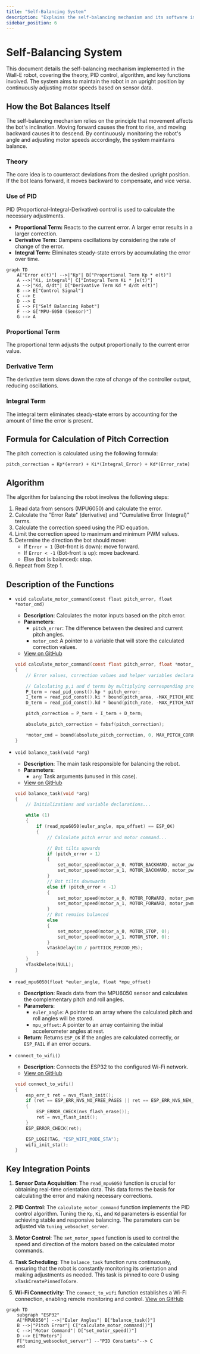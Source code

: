 ```yaml
---
title: "Self-Balancing System"
description: "Explains the self-balancing mechanism and its software implementation."
sidebar_position: 6
---
```

 # Self-Balancing System

This document details the self-balancing mechanism implemented in the Wall-E robot, covering the theory, PID control, algorithm, and key functions involved. The system aims to maintain the robot in an upright position by continuously adjusting motor speeds based on sensor data.

## How the Bot Balances Itself

The self-balancing mechanism relies on the principle that movement affects the bot's inclination. Moving forward causes the front to rise, and moving backward causes it to descend. By continuously monitoring the robot's angle and adjusting motor speeds accordingly, the system maintains balance.

### Theory

The core idea is to counteract deviations from the desired upright position. If the bot leans forward, it moves backward to compensate, and vice versa.

### Use of PID

PID (Proportional-Integral-Derivative) control is used to calculate the necessary adjustments.

*   **Proportional Term:** Reacts to the current error. A larger error results in a larger correction.
*   **Derivative Term:** Dampens oscillations by considering the rate of change of the error.
*   **Integral Term:** Eliminates steady-state errors by accumulating the error over time.





```mermaid
graph TD
    A["Error e(t)"] -->|"Kp"| B["Proportional Term Kp * e(t)"]
    A -->|"Ki, integral"| C["Integral Term Ki * ∫e(t)"]
    A -->|"Kd, d/dt"| D["Derivative Term Kd * d/dt e(t)"]
    B --> E["Control Signal"]
    C --> E
    D --> E
    E --> F["Self Balancing Robot"]
    F --> G["MPU-6050 (Sensor)"]
    G --> A
```



### Proportional Term

The proportional term adjusts the output proportionally to the current error value.

### Derivative Term

The derivative term slows down the rate of change of the controller output, reducing oscillations.

### Integral Term

The integral term eliminates steady-state errors by accounting for the amount of time the error is present.

## Formula for Calculation of Pitch Correction

The pitch correction is calculated using the following formula:

```
pitch_correction = Kp*(error) + Ki*(Integral_Error) + Kd*(Error_rate)
```

## Algorithm

The algorithm for balancing the robot involves the following steps:

1.  Read data from sensors (MPU6050) and calculate the error.
2.  Calculate the "Error Rate" (derivative) and "Cumulative Error (Integral)" terms.
3.  Calculate the correction speed using the PID equation.
4.  Limit the correction speed to maximum and minimum PWM values.
5.  Determine the direction the bot should move:
    *   If `Error > 1` (Bot-front is down): move forward.
    *   If `Error < -1` (Bot-front is up): move backward.
    *   Else (bot is balanced): stop.
6.  Repeat from Step 1.

## Description of the Functions

*   `void calculate_motor_command(const float pitch_error, float *motor_cmd)`

    *   **Description**: Calculates the motor inputs based on the pitch error.
    *   **Parameters**:
        *   `pitch_error`: The difference between the desired and current pitch angles.
        *   `motor_cmd`: A pointer to a variable that will store the calculated correction values.
    *   [View on GitHub](https://github.com/SRA-VJTI/Wall-E/blob/main/7_self_balancing/main/self_balancing.c#L40-L91)

    ```c
    void calculate_motor_command(const float pitch_error, float *motor_cmd)
    {
        // Error values, correction values and helper variables declarations...

        // Calculating p,i and d terms by multiplying corresponding proportional constants
        P_term = read_pid_const().kp * pitch_error;
        I_term = read_pid_const().ki * bound(pitch_area, -MAX_PITCH_AREA, MAX_PITCH_AREA);
        D_term = read_pid_const().kd * bound(pitch_rate, -MAX_PITCH_RATE, MAX_PITCH_RATE);

        pitch_correction = P_term + I_term + D_term;

        absolute_pitch_correction = fabsf(pitch_correction);

        *motor_cmd = bound(absolute_pitch_correction, 0, MAX_PITCH_CORRECTION);
    }
    ```

*   `void balance_task(void *arg)`

    *   **Description**: The main task responsible for balancing the robot.
    *   **Parameters**:
        *   `arg`: Task arguments (unused in this case).
    *   [View on GitHub](https://github.com/SRA-VJTI/Wall-E/blob/main/7_self_balancing/main/self_balancing.c#L93-L191)

    ```c
    void balance_task(void *arg)
    {
        // Initializations and variable declarations...

        while (1)
        {
            if (read_mpu6050(euler_angle, mpu_offset) == ESP_OK)
            {
                // Calculate pitch error and motor command...

                // Bot tilts upwards
                if (pitch_error > 1)
                {
                    set_motor_speed(motor_a_0, MOTOR_BACKWARD, motor_pwm);
                    set_motor_speed(motor_a_1, MOTOR_BACKWARD, motor_pwm);
                }
                // Bot tilts downwards
                else if (pitch_error < -1)
                {
                    set_motor_speed(motor_a_0, MOTOR_FORWARD, motor_pwm);
                    set_motor_speed(motor_a_1, MOTOR_FORWARD, motor_pwm);
                }
                // Bot remains balanced
                else
                {
                    set_motor_speed(motor_a_0, MOTOR_STOP, 0);
                    set_motor_speed(motor_a_1, MOTOR_STOP, 0);
                }
                vTaskDelay(10 / portTICK_PERIOD_MS);
            }
        }
        vTaskDelete(NULL);
    }
    ```

*   `read_mpu6050(float *euler_angle, float *mpu_offset)`

    *   **Description**: Reads data from the MPU6050 sensor and calculates the complementary pitch and roll angles.
    *   **Parameters**:
        *   `euler_angle`: A pointer to an array where the calculated pitch and roll angles will be stored.
        *   `mpu_offset`: A pointer to an array containing the initial accelerometer angles at rest.
    *   **Return**: Returns `ESP_OK` if the angles are calculated correctly, or `ESP_FAIL` if an error occurs.

*  `connect_to_wifi()`
    *   **Description**: Connects the ESP32 to the configured Wi-Fi network.
    *   [View on GitHub](https://github.com/SRA-VJTI/Wall-E/blob/main/7_self_balancing/main/wifi_handler.c#L94)
    ```c
    void connect_to_wifi()
    {
        esp_err_t ret = nvs_flash_init();
        if (ret == ESP_ERR_NVS_NO_FREE_PAGES || ret == ESP_ERR_NVS_NEW_VERSION_FOUND)
        {
            ESP_ERROR_CHECK(nvs_flash_erase());
            ret = nvs_flash_init();
        }
        ESP_ERROR_CHECK(ret);

        ESP_LOGI(TAG, "ESP_WIFI_MODE_STA");
        wifi_init_sta();
    }
    ```

## Key Integration Points

1.  **Sensor Data Acquisition**: The `read_mpu6050` function is crucial for obtaining real-time orientation data. This data forms the basis for calculating the error and making necessary corrections.

2.  **PID Control**: The `calculate_motor_command` function implements the PID control algorithm. Tuning the `Kp`, `Ki`, and `Kd` parameters is essential for achieving stable and responsive balancing. The parameters can be adjusted via `tuning_websocket_server`.

3.  **Motor Control**: The `set_motor_speed` function is used to control the speed and direction of the motors based on the calculated motor commands.

4.  **Task Scheduling**: The `balance_task` function runs continuously, ensuring that the robot is constantly monitoring its orientation and making adjustments as needed. This task is pinned to core 0 using `xTaskCreatePinnedToCore`.

5.  **Wi-Fi Connectivity**: The `connect_to_wifi` function establishes a Wi-Fi connection, enabling remote monitoring and control.
    [View on GitHub](https://github.com/SRA-VJTI/Wall-E/blob/main/7_self_balancing/main/wifi_handler.c)





```mermaid
graph TD
    subgraph "ESP32"
    A["MPU6050"] -->|"Euler Angles"| B["balance_task()"]
    B -->|"Pitch Error"| C["calculate_motor_command()"]
    C -->|"Motor Command"| D["set_motor_speed()"]
    D --> E["Motors"]
    F["tuning_websocket_server"] --"PID Constants"--> C
    end
```